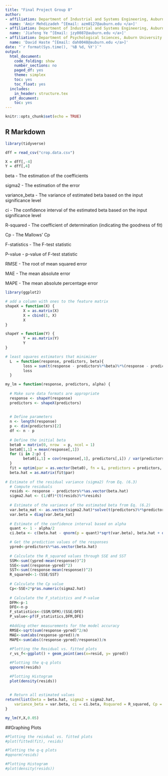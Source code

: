 ```yaml
---
title: "Final Project Group 8"
author:
- affiliation: Department of Industrial and Systems Engineering, Auburn University
  name: 'Amir Mehdizadeh ^[Email: azm0127@auburn.edu </a>]'
- affiliation: Department of Industrial and Systems Engineering, Auburn University
  name: 'Jiafeng Ye ^[Email: jzy0087@auburn.edu </a>]'
- affiliation: Department of Psychological Sciences, Auburn University
  name: 'David Haste ^[Email: dah0048@auburn.edu </a>]'
date: "`r format(Sys.time(), '%B %d, %Y')`"
output:
  html_document:
    code_folding: show
    number_sections: no
    paged_df: yes
    theme: simplex
    toc: yes
    toc_float: yes
  includes:
    in_header: structure.tex
  pdf_document:
    toc: yes
---
```


```r
knitr::opts_chunk$set(echo = TRUE)
```

## R Markdown
```r
library(tidyverse)

dff = read_csv("crop.data.csv")

X = dff[,-4]
Y = dff[,4]
```

beta - The estimation of the coefficients

sigma2 - The estimation of the error

variance_beta - The variance of estimated beta based on the input significance level

ci - The confidence interval of the estimated beta based on the input significance level

R-squared - The coefficient of determination (indicating the goodness of fit)

Cp - The Mallows' Cp

F-statistics - The F-test statistic

P-value - p-value of F-test statistic

RMSE - The root of mean squared error

MAE - The mean absolute error

MAPE - The mean absolute percentage error

```r
library(ggplot2)

# add a column with ones to the feature matrix
shapeX = function(X) {
        X = as.matrix(X)
        X = cbind(1, X)
        X
}

shapeY = function(Y) {
        Y = as.matrix(Y)
        Y
}

# least squares estimators that minimizer
  L  = function(response, predictors, beta){  
        loss = sum(t(response - predictors%*%beta)%*%(response - predictors%*%beta))
        loss 
  }

my_lm = function(response, predictors, alpha) {
  
  # Make sure data formats are appropriate
  response <- shapeY(response)
  predictors <- shapeX(predictors)
  
  
  # Define parameters
  n <- length(response)
  p <- dim(predictors)[2]
  df <- n - p
  
  # Define the initial beta
  beta0 = matrix(0, nrow  = p, ncol = 1)
  beta0[1,1] = mean(response[,1])
  for (i in 2:p) {
        beta0[i,1] = cov(response[,1], predictors[,i]) / var(predictors[,i])
  }
  fit = optim(par = as.vector(beta0), fn = L, predictors = predictors, response = response)
  beta.hat = as.matrix(fit$par)
  
# Estimate of the residual variance (sigma2) from Eq. (6.3)
  # Compute residuals
  resids <- response - predictors%*%as.vector(beta.hat) 
  sigma2.hat <- (1/df)*(t(resids)%*%resids)
  
  # Estimate of the variance of the estimated beta from Eq. (6.2)
  var.beta_mat <- as.vector(sigma2.hat)*solve(t(predictors)%*%predictors)
  var.beta = diag(var.beta_mat)
  
  # Estimate of the confidence interval based on alpha
  quant <- 1 - alpha/2
  ci.beta <- c(beta.hat - qnorm(p = quant)*sqrt(var.beta), beta.hat + qnorm(p = quant)*sqrt(var.beta))

  # Get the prediction values of the responses
  ypred<-predictors%*%as.vector(beta.hat) 
  
  # Calculate the R_squared values through SSE and SST
  SSM<-sum((ypred-mean(response))^2)
  SSE<-sum((response-ypred)^2)
  SST<-sum((response-mean(response))^2)
  R_squared<-1-(SSE/SST)
  
  # Calculate the Cp value
  Cp<-SSE+2*p*as.numeric(sigma2.hat)
  
  # Calculate the F_statistics and P-value
  DFM<-p-1
  DFE<-n-p
  F_statistics<-(SSM/DFM)/(SSE/DFE)
  P_value<-pf(F_statistics,DFM,DFE)
  
  #Adding other measurements for the model accuracy
  RMSE<-sqrt(sum(response-ypred)^2/n)
  MAE<-sum(abs(response-ypred))/n
  MAPE<-sum(abs((response-ypred)/response))/n
  
  #Plotting the Residual vs. fitted plots
  r_vs_f<-ggplot() + geom_point(aes(x=resid, y= ypred))

  #Plotting the q-q plots
  qqnorm(resids)

  #Plotting Histogram
  plot(density(resids))
  
  
  # Return all estimated values
return(list(beta = beta.hat, sigma2 = sigma2.hat, 
    variance_beta = var.beta, ci = ci.beta, Rsquared = R_squared, Cp = Cp, F_statistics = F_statistics, PValue = P_value, RMSE = RMSE, MAE = MAE, MAPE = MAPE))
}
```

```r
my_lm(Y,X,0.05)
```

##Graphing Plots
```r
#Plotting the reisdual vs. fitted plots
#plot(fitted(fit), resids)

#Plotting the q-q plots
#qqnorm(resids)

#Plotting Histogram
#plot(density(resids))
```

